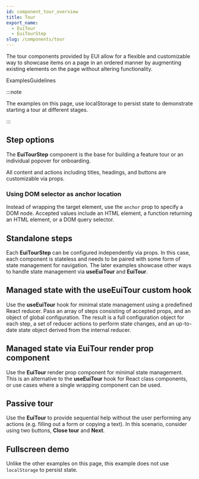 ```yaml
---
id: component_tour_overview
title: Tour
export_name:
  - EuiTour
  - EuiTourStep
slug: /components/tour
---
```


The tour components provided by EUI allow for a flexible and customizable way to showcase items on a page
in an ordered manner by augmenting existing elements on the page without altering functionality.

ExamplesGuidelines

:::note

The examples on this page, use localStorage to persist state to demonstrate starting a tour at different stages.

:::

## Step options

The **EuiTourStep** component is the base for building a feature tour or an individual popover for onboarding.

All content and actions including titles, headings, and buttons are customizable via props.

<!-- TODO: Add step example -->

### Using DOM selector as anchor location

Instead of wrapping the target element, use the `anchor` prop to specify a DOM node. Accepted values include
an HTML element, a function returning an HTML element, or a DOM query selector.

<!-- TODO: Add DOM selector example -->

## Standalone steps

Each **EuiTourStep** can be configured independently via props. In this case, each component is stateless
and needs to be paired with some form of state management for navigation. The later examples showcase other ways
to handle state management via **useEuiTour** and **EuiTour**.

<!-- TODO: Add standalone steps example -->

## Managed state with the useEuiTour custom hook

Use the **useEuiTour** hook for minimal state management using a predefined React reducer. Pass an array of steps
consisting of accepted props, and an object of global configuration. The result is a full configuration object
for each step, a set of reducer actions to perform state changes, and an up-to-date state object derived from
the internal reducer.

<!-- TODO: Add useEuiTour example -->

## Managed state via EuiTour render prop component

Use the **EuiTour** render prop component for minimal state management.
This is an alternative to the **useEuiTour** hook for React class components,
or use cases where a single wrapping component can be used.

<!-- TODO: Add render prop example -->

## Passive tour

Use the **EuiTour** to provide sequential help without the user performing any actions
(e.g. filling out a form or copying a text). In this scenario, consider using two buttons, **Close tour** and **Next**.

<!-- TODO: Add passive tour example -->

## Fullscreen demo

Unlike the other examples on this page, this example does not use `localStorage` to persist state.

<!-- TODO: Add fullscreen demo example -->
